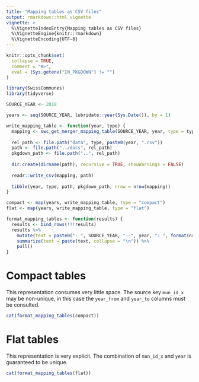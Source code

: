 ```yaml
---
title: "Mapping tables as CSV files"
output: rmarkdown::html_vignette
vignette: >
  %\VignetteIndexEntry{Mapping tables as CSV files}
  %\VignetteEngine{knitr::rmarkdown}
  %\VignetteEncoding{UTF-8}
---
```


```r
knitr::opts_chunk$set(
  collapse = TRUE,
  comment = "#>",
  eval = (Sys.getenv("IN_PKGDOWN") != "")
)
```

```r
library(SwissCommunes)
library(tidyverse)
```

```r
SOURCE_YEAR <- 2018

years <- seq(SOURCE_YEAR, lubridate::year(Sys.Date()), by = 1)

write_mapping_table <- function(year, type) {
  mapping <- swc_get_merger_mapping_table(SOURCE_YEAR, year, type = type)
  
  rel_path <- file.path("data", type, paste0(year, ".csv"))
  path <- file.path("../docs", rel_path)
  pkgdown_path <- file.path("..", rel_path)
  
  dir.create(dirname(path), recursive = TRUE, showWarnings = FALSE)
  
  readr::write_csv(mapping, path)
  
  tibble(year, type, path, pkgdown_path, nrow = nrow(mapping))
}

compact <- map(years, write_mapping_table, type = "compact")
flat <- map(years, write_mapping_table, type = "flat")

format_mapping_tables <- function(results) {
  results <- bind_rows(!!!results)
  results %>% 
    mutate(text = paste0("- ", SOURCE_YEAR, "--", year, ": ", format(nrow, big.mark = "'"), " rows ([csv](", pkgdown_path, "))")) %>% 
    summarize(text = paste(text, collapse = "\n")) %>% 
    pull()
}
```

# Compact tables

This representation consumes very little space.
The source key `mun_id_x` may be non-unique, in this case the `year_from` and `year_to` columns must be consulted.

```r
cat(format_mapping_tables(compact))
```


# Flat tables

This representation is very explicit.
The combination of `mun_id_x` and `year` is guaranteed to be unique.

```r
cat(format_mapping_tables(flat))
```
